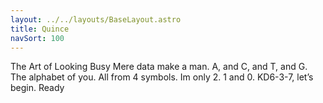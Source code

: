 ```yaml
---
layout: ../../layouts/BaseLayout.astro
title: Quince
navSort: 100
---
```


<TypeTester fontFamily="spot mono" fontSize="42px">
The Art of Looking Busy
</TypeTester>

<TypeTester fontFamily="courier" fontSize="16px">
Mere data make a man. A, and C, and T, and G. The alphabet of you. All from 4 symbols. Im only 2. 1 and 0. KD6-3-7, let’s begin. Ready
</TypeTester>
